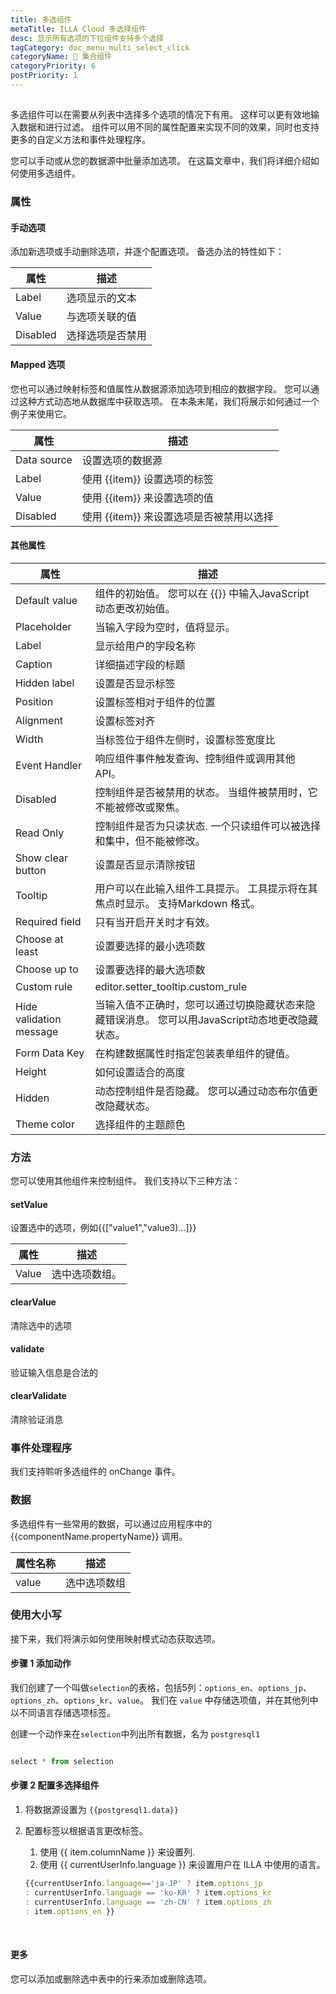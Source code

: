 ```yaml
---
title: 多选组件
metaTitle: ILLA Cloud 多选择组件
desc: 显示所有选项的下拉组件支持多个选择
tagCategory: doc_menu_multi_select_click
categoryName: 🧬 集合组件
categoryPriority: 6
postPriority: 1
---
```


## <h2 hidden>多选</h2>

多选组件可以在需要从列表中选择多个选项的情况下有用。 这样可以更有效地输入数据和进行过滤。 组件可以用不同的属性配置来实现不同的效果，同时也支持更多的自定义方法和事件处理程序。

您可以手动或从您的数据源中批量添加选项。 在这篇文章中，我们将详细介绍如何使用多选组件。 

### 属性

#### 手动选项

添加新选项或手动删除选项，并逐个配置选项。 备选办法的特性如下： 

| 属性       | 描述       |
| -------- | -------- |
| Label    | 选项显示的文本  |
| Value    | 与选项关联的值  |
| Disabled | 选择选项是否禁用 |

#### Mapped 选项

您也可以通过映射标签和值属性从数据源添加选项到相应的数据字段。 您可以通过这种方式动态地从数据库中获取选项。 在本条末尾，我们将展示如何通过一个例子来使用它。

| 属性          | 描述                        |
| ----------- | ------------------------- |
| Data source | 设置选项的数据源                  |
| Label       | 使用 {{item}} 设置选项的标签       |
| Value       | 使用 {{item}} 来设置选项的值       |
| Disabled    | 使用 {{item}} 来设置选项是否被禁用以选择 |

#### 其他属性

| 属性                      | 描述                                                    |
| ----------------------- | ----------------------------------------------------- |
| Default value           | 组件的初始值。 您可以在 {{}} 中输入JavaScript 动态更改初始值。              |
| Placeholder             | 当输入字段为空时，值将显示。                                        |
| Label                   | 显示给用户的字段名称                                            |
| Caption                 | 详细描述字段的标题                                             |
| Hidden label            | 设置是否显示标签                                              |
| Position                | 设置标签相对于组件的位置                                          |
| Alignment               | 设置标签对齐                                                |
| Width                   | 当标签位于组件左侧时，设置标签宽度比                                    |
| Event Handler           | 响应组件事件触发查询、控制组件或调用其他API。                              |
| Disabled                | 控制组件是否被禁用的状态。 当组件被禁用时，它不能被修改或聚焦。                      |
| Read Only               | 控制组件是否为只读状态. 一个只读组件可以被选择和集中，但不能被修改。                   |
| Show clear button       | 设置是否显示清除按钮                                            |
| Tooltip                 | 用户可以在此输入组件工具提示。 工具提示将在其焦点时显示。 支持Markdown 格式。          |
| Required field          | 只有当开启开关时才有效。                                          |
| Choose at least         | 设置要选择的最小选项数                                           |
| Choose up to            | 设置要选择的最大选项数                                           |
| Custom rule             | editor.setter_tooltip.custom_rule                     |
| Hide validation message | 当输入值不正确时，您可以通过切换隐藏状态来隐藏错误消息。 您可以用JavaScript动态地更改隐藏状态。 |
| Form Data Key           | 在构建数据属性时指定包装表单组件的键值。                                  |
| Height                  | 如何设置适合的高度                                             |
| Hidden                  | 动态控制组件是否隐藏。 您可以通过动态布尔值更改隐藏状态。                         |
| Theme color             | 选择组件的主题颜色                                             |

### 方法

您可以使用其他组件来控制组件。 我们支持以下三种方法：

#### setValue

设置选中的选项，例如{{["value1","value3)…]}}

| 属性    | 描述       |
| ----- | -------- |
| Value | 选中选项数组。  |

#### clearValue

清除选中的选项

#### validate

验证输入信息是合法的

#### clearValidate

清除验证消息

### 事件处理程序

我们支持聆听多选组件的 onChange 事件。

### 数据

多选组件有一些常用的数据，可以通过应用程序中的 {{componentName.propertyName}} 调用。

| 属性名称  | 描述     |
| ----- | ------ |
| value | 选中选项数组 |

### 使用大小写

接下来，我们将演示如何使用映射模式动态获取选项。 

#### 步骤 1 添加动作

我们创建了一个叫做`selection`的表格，包括5列：`options_en`、`options_jp`、`options_zh`、`options_kr`、`value`。 我们在 `value` 中存储选项值，并在其他列中以不同语言存储选项标签。 

创建一个动作来在`selection`中列出所有数据，名为 `postgresql1`

<img src='https://cdn.illacloud.com/official-website/img/docs/assemble/multiselect1.png' alt="" />

```jsx
select * from selection
```

#### 步骤 2 配置多选择组件

1.  将数据源设置为 `{{postgresql1.data}}` 
2.  配置标签以根据语言更改标签。 

    1.  使用 {{ item.columnName }} 来设置列. 
    2.  使用 {{ currentUserInfo.language }} 来设置用户在 ILLA 中使用的语言。

    ```jsx
    {{currentUserInfo.language=='ja-JP' ? item.options_jp 
    : currentUserInfo.language == 'ko-KR' ? item.options_kr 
    : currentUserInfo.language == 'zh-CN' ? item.options_zh 
    : item.options_en }}
    ```

<img src='https://cdn.illacloud.com/official-website/img/docs/assemble/multiselect2.png' alt="" />

<img src='https://cdn.illacloud.com/official-website/img/docs/assemble/multiselect3.png' alt="" />

#### 更多

您可以添加或删除选中表中的行来添加或删除选项。

